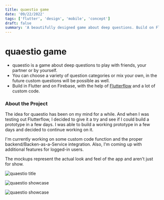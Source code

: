 ```yaml
---
title: quaestio game
date: '09/22/2022'
tags: ['flutter', 'design', 'mobile', 'concept']
draft: false
summary: 'A beautifully designed game about deep questions. Build on Flutter with FlutterFlow. Still in Development.'
---
```


# quaestio game

- quaestio is a game about deep questions to play with friends, your partner or by yourself.
- You can choose a variety of question categories or mix your own, in the future custom questions will be possible as well.
- Build in Flutter and on Firebase, with the help of [Flutterflow](https://flutterflow.io) and a lot of custom code.

### About the Project

The idea for quaestio has been on my mind for a while. And when I was testing out Flutterflow, I decided to give it a try and see if I could build a prototype in a few days. I was able to build a working prototype in a few days and decided to continue working on it.

I'm currently working on some custom code function and the proper backend/Backen-as-a-Service integration. Also, I'm coming up with additional features for logged-in users.

The mockups represent the actual look and feel of the app and aren't just for show.

![quaestio title](/static/images/quaestio/title.webp)

![quaestio showcase](/static/images/quaestio/showcase1.webp)

![quaestio showcase](/static/images/quaestio/showcase2.webp)
